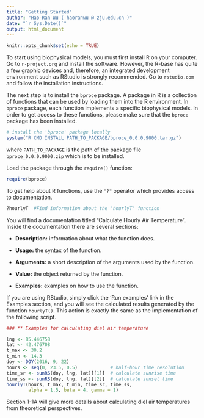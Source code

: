 ---
title: "Getting Started"
author: "Hao-Ran Wu ( haoranwu @ zju.edu.cn )"
date: "`r Sys.Date()`"
output: html_document
---

```{r setup, include=FALSE}
knitr::opts_chunk$set(echo = TRUE)
```

To start using biophysical models, you must first install R on your computer. Go to `r-project.org` and install the software. However, the R-base has quite a few graphic devices and, therefore, an integrated development environment such as RStudio is strongly recommended. Go to `rstudio.com` and follow the installation instructions.

The next step is to install the `bproce` package. A package in R is a collection of functions that can be used by loading them into the R environment. In `bproce` package, each function implements a specific biophysical models. In order to get access to these functions, please make sure that the `bproce` package has been installed.

```{r eval=FALSE}
# install the 'bproce' package locally
system("R CMD INSTALL PATH_TO_PACKAGE/bproce_0.0.0.9000.tar.gz")
```

where `PATH_TO_PACKAGE` is the path of the package file `bproce_0.0.0.9000.zip` which is to be installed.

Load the package through the `require()` function:

```{r comment=""}
require(bproce)
```

To get help about R functions, use the `"?"` operator which provides access to documentation.

```{r eval=FALSE}
?hourlyT  #Find information about the 'hourlyT' function
```

You will find a documentation titled "Calculate Hourly Air Temperature". Inside the documentation there are several sections:

-   **Description:** information about what the function does.

-   **Usage:** the syntax of the function.

-   **Arguments:** a short description of the arguments used by the function.

-   **Value:** the object returned by the function.

-   **Examples:** examples on how to use the function.

If you are using RStudio, simply click the 'Run examples' link in the Examples section, and you will see the calculated results generated by the function `hourlyT()`. This action is exactly the same as the implementation of the following script.

```{r comment=""}
### ** Examples for calculating diel air temperature

lng <- 85.446758
lat <- 42.476708
t_max <- 30.2
t_min <- 14.3
doy <- DOY(2016, 9, 22)
hours <- seq(0, 23.5, 0.5)            # half-hour time resolution
time_sr <- sunRS(doy, lng, lat)[[1]]  # calculate sunrise time
time_ss <- sunRS(doy, lng, lat)[[2]]  # calculate sunset time
hourlyT(hours, t_max, t_min, time_sr, time_ss,
        alpha = 1.5, beta = 4, gamma = 1)
```

Section 1-1A will give more details about calculating diel air temperatures from theoretical perspectives.
